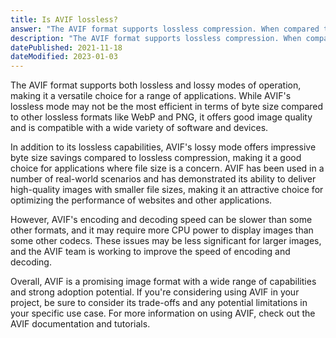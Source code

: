 ```yaml
---
title: Is AVIF lossless?
answer: "The AVIF format supports lossless compression. When compared to some other lossless formats, the AVIF lossless mode isn't the best. In terms of byte size, WebP and even PNG outperformed lossless AVIF. When AVIF is compressed with lossy compression, there is a better byte size saving than when it is compressed with lossless compression."
description: "The AVIF format supports lossless compression. When compared to some other lossless formats, the AVIF lossless mode isn't the best. In terms of byte size, WebP and even PNG outperformed lossless AVIF. When AVIF is compressed with lossy compression, there is a better byte size saving than when it is compressed with lossless compression."
datePublished: 2021-11-18
dateModified: 2023-01-03
---
```


The AVIF format supports both lossless and lossy modes of operation, making it a versatile choice for a range of applications. While AVIF's lossless mode may not be the most efficient in terms of byte size compared to other lossless formats like WebP and PNG, it offers good image quality and is compatible with a wide variety of software and devices.

In addition to its lossless capabilities, AVIF's lossy mode offers impressive byte size savings compared to lossless compression, making it a good choice for applications where file size is a concern. AVIF has been used in a number of real-world scenarios and has demonstrated its ability to deliver high-quality images with smaller file sizes, making it an attractive choice for optimizing the performance of websites and other applications.

However, AVIF's encoding and decoding speed can be slower than some other formats, and it may require more CPU power to display images than some other codecs. These issues may be less significant for larger images, and the AVIF team is working to improve the speed of encoding and decoding.

Overall, AVIF is a promising image format with a wide range of capabilities and strong adoption potential. If you're considering using AVIF in your project, be sure to consider its trade-offs and any potential limitations in your specific use case. For more information on using AVIF, check out the AVIF documentation and tutorials.
